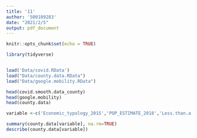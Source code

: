 ---
title: '11'
author: '500109283'
date: "2021/2/5"
output: pdf_document
---

```{r setup, include=FALSE}
knitr::opts_chunk$set(echo = TRUE)
```

```{r load data}

library(tidyverse)


load('Data/covid.RData')
load("Data/county.data.RData")
load("Data/google.mobility.RData")

head(covid.smooth.data_county)
head(google.mobility)
head(county.data)

variable <-c('Economic_typology_2015','POP_ESTIMATE_2018','Less.than.a.high.school.diploma.2014.18','High.school.diploma.only.2014.18','POVALL_2018','Unemployment_rate_2018','Density.per.square.mile.of.land.area...Population')

summary(county.data[variable], na.rm=TRUE)
describe(county.data[variable])
```




